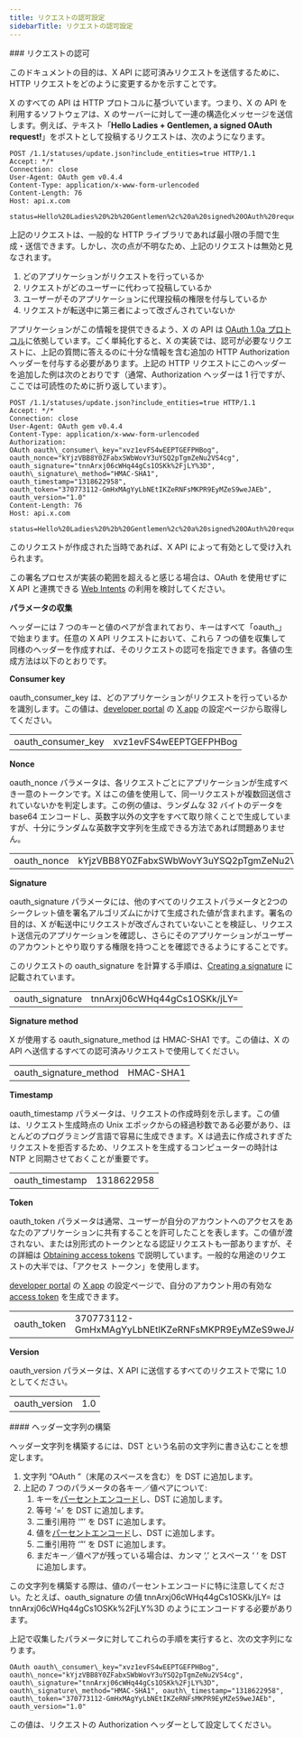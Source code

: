 ```yaml
---
title: リクエストの認可設定
sidebarTitle: リクエストの認可設定
---
```



<div id="authorizing-a-request">
  ### リクエストの認可
</div>

このドキュメントの目的は、X API に認可済みリクエストを送信するために、HTTP リクエストをどのように変更するかを示すことです。

X のすべての API は HTTP プロトコルに基づいています。つまり、X の API を利用するソフトウェアは、X のサーバーに対して一連の構造化メッセージを送信します。例えば、テキスト「**Hello Ladies + Gentlemen, a signed OAuth request!**」をポストとして投稿するリクエストは、次のようになります。

```
POST /1.1/statuses/update.json?include_entities=true HTTP/1.1
Accept: */*
Connection: close
User-Agent: OAuth gem v0.4.4
Content-Type: application/x-www-form-urlencoded
Content-Length: 76
Host: api.x.com

status=Hello%20Ladies%20%2b%20Gentlemen%2c%20a%20signed%20OAuth%20request%21
```

上記のリクエストは、一般的な HTTP ライブラリであれば最小限の手間で生成・送信できます。しかし、次の点が不明なため、上記のリクエストは無効と見なされます。

1. どのアプリケーションがリクエストを行っているか
2. リクエストがどのユーザーに代わって投稿しているか
3. ユーザーがそのアプリケーションに代理投稿の権限を付与しているか
4. リクエストが転送中に第三者によって改ざんされていないか

アプリケーションがこの情報を提供できるよう、X の API は [OAuth 1.0a プロトコル](http://tools.ietf.org/html/rfc5849)に依拠しています。ごく単純化すると、X の実装では、認可が必要なリクエストに、上記の質問に答えるのに十分な情報を含む追加の HTTP Authorization ヘッダーを付与する必要があります。上記の HTTP リクエストにこのヘッダーを追加した例は次のとおりです（通常、Authorization ヘッダーは 1 行ですが、ここでは可読性のために折り返しています）。

```
POST /1.1/statuses/update.json?include_entities=true HTTP/1.1
Accept: */*
Connection: close
User-Agent: OAuth gem v0.4.4
Content-Type: application/x-www-form-urlencoded
Authorization:
OAuth oauth\_consumer\_key="xvz1evFS4wEEPTGEFPHBog",
oauth_nonce="kYjzVBB8Y0ZFabxSWbWovY3uYSQ2pTgmZeNu2VS4cg",
oauth_signature="tnnArxj06cWHq44gCs1OSKk%2FjLY%3D",
oauth\_signature\_method="HMAC-SHA1",
oauth_timestamp="1318622958",
oauth_token="370773112-GmHxMAgYyLbNEtIKZeRNFsMKPR9EyMZeS9weJAEb",
oauth_version="1.0"
Content-Length: 76
Host: api.x.com

status=Hello%20Ladies%20%2b%20Gentlemen%2c%20a%20signed%20OAuth%20request%21
```

このリクエストが作成された当時であれば、X API によって有効として受け入れられます。

この署名プロセスが実装の範囲を超えると感じる場合は、OAuth を使用せずに X API と連携できる [Web Intents](https://dev.x.com/web/intents) の利用を検討してください。
 

**パラメータの収集**

ヘッダーには 7 つのキーと値のペアが含まれており、キーはすべて「oauth\_」で始まります。任意の X API リクエストにおいて、これら 7 つの値を収集して同様のヘッダーを作成すれば、そのリクエストの認可を指定できます。各値の生成方法は以下のとおりです。

**Consumer key**

oauth\_consumer\_key は、どのアプリケーションがリクエストを行っているかを識別します。この値は、[developer portal](/ja/resources/fundamentals/developer-portal) の [X app](/ja/resources/fundamentals/developer-apps) の設定ページから取得してください。

|     |     |
| :--- | :--- |
| oauth\_consumer\_key | xvz1evFS4wEEPTGEFPHBog |

**Nonce**

oauth\_nonce パラメータは、各リクエストごとにアプリケーションが生成すべき一意のトークンです。X はこの値を使用して、同一リクエストが複数回送信されていないかを判定します。この例の値は、ランダムな 32 バイトのデータを base64 エンコードし、英数字以外の文字をすべて取り除くことで生成していますが、十分にランダムな英数字文字列を生成できる方法であれば問題ありません。

|     |     |
| :--- | :--- |
| oauth\_nonce | kYjzVBB8Y0ZFabxSWbWovY3uYSQ2pTgmZeNu2VS4cg |

**Signature**

oauth\_signature パラメータには、他のすべてのリクエストパラメータと2つのシークレット値を署名アルゴリズムにかけて生成された値が含まれます。署名の目的は、X が転送中にリクエストが改ざんされていないことを検証し、リクエスト送信元のアプリケーションを確認し、さらにそのアプリケーションがユーザーのアカウントとやり取りする権限を持つことを確認できるようにすることです。

このリクエストの oauth\_signature を計算する手順は、[Creating a signature](/ja/resources/fundamentals/authentication/oauth-1-0a/creating-a-signature) に記載されています。

|     |     |
| :--- | :--- |
| oauth\_signature | tnnArxj06cWHq44gCs1OSKk/jLY= |

**Signature method**

X が使用する oauth\_signature\_method は HMAC-SHA1 です。この値は、X の API へ送信するすべての認可済みリクエストで使用してください。

|     |     |
| :--- | :--- |
| oauth\_signature\_method | HMAC-SHA1 |

**Timestamp**

oauth\_timestamp パラメータは、リクエストの作成時刻を示します。この値は、リクエスト生成時点の Unix エポックからの経過秒数である必要があり、ほとんどのプログラミング言語で容易に生成できます。X は過去に作成されすぎたリクエストを拒否するため、リクエストを生成するコンピューターの時計は NTP と同期させておくことが重要です。

|     |     |
| :--- | :--- |
| oauth\_timestamp | 1318622958 |

**Token**

oauth\_token パラメータは通常、ユーザーが自分のアカウントへのアクセスをあなたのアプリケーションに共有することを許可したことを表します。この値が渡されない、または別形式のトークンとなる認証リクエストも一部ありますが、その詳細は [Obtaining access tokens](/ja/resources/fundamentals/authentication/oauth-1-0a/obtaining-user-access-tokens) で説明しています。一般的な用途のリクエストの大半では、「アクセス トークン」を使用します。

[developer portal](/ja/resources/fundamentals/developer-portal) の [X app](/ja/resources/fundamentals/developer-apps) の設定ページで、自分のアカウント用の有効な [access token](/ja/resources/fundamentals/authentication/oauth-1-0a/obtaining-user-access-tokens) を生成できます。

|     |     |
| :--- | :--- |
| oauth\_token | 370773112-GmHxMAgYyLbNEtIKZeRNFsMKPR9EyMZeS9weJAEb |

**Version**

oauth\_version パラメータは、X API に送信するすべてのリクエストで常に 1.0 としてください。

|     |     |
| :--- | :--- |
| oauth\_version | 1.0 |

<div id="building-the-header-string">
  #### ヘッダー文字列の構築
</div>

ヘッダー文字列を構築するには、DST という名前の文字列に書き込むことを想定します。

1. 文字列 “OAuth ”（末尾のスペースを含む）を DST に追加します。
2. 上記の 7 つのパラメータの各キー／値ペアについて:
   1. キーを[パーセントエンコード](/ja/resources/fundamentals/authentication/oauth-1-0a/obtaining-user-access-tokens)し、DST に追加します。
   2. 等号 ‘=’ を DST に追加します。
   3. 二重引用符 ‘”’ を DST に追加します。
   4. 値を[パーセントエンコード](/ja/resources/fundamentals/authentication/oauth-1-0a/obtaining-user-access-tokens)し、DST に追加します。
   5. 二重引用符 ‘”’ を DST に追加します。
   6. まだキー／値ペアが残っている場合は、カンマ ‘,’ とスペース ‘ ‘ を DST に追加します。

この文字列を構築する際は、値のパーセントエンコードに特に注意してください。たとえば、oauth\_signature の値 tnnArxj06cWHq44gCs1OSKk/jLY= は tnnArxj06cWHq44gCs1OSKk%2FjLY%3D のようにエンコードする必要があります。

上記で収集したパラメータに対してこれらの手順を実行すると、次の文字列になります。

```
OAuth oauth\_consumer\_key="xvz1evFS4wEEPTGEFPHBog", oauth\_nonce="kYjzVBB8Y0ZFabxSWbWovY3uYSQ2pTgmZeNu2VS4cg", oauth\_signature="tnnArxj06cWHq44gCs1OSKk%2FjLY%3D", oauth\_signature\_method="HMAC-SHA1", oauth\_timestamp="1318622958", oauth\_token="370773112-GmHxMAgYyLbNEtIKZeRNFsMKPR9EyMZeS9weJAEb", oauth_version="1.0"
```

この値は、リクエストの Authorization ヘッダーとして設定してください。